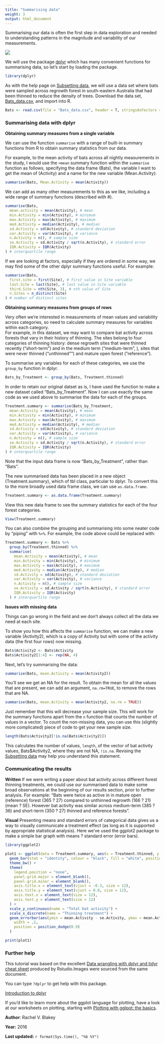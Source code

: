 ```yaml
---
title: "Summarising data"
weight: 3
output: html_document
---
```


Summarising our data is often the first step in data exploration and needed to understanding patterns in the magnitude and variability of our measurements.

![](Summarising_data_image.jpg)

We will use the package [dplyr](https://cran.r-project.org/web/packages/dplyr/index.html) which has many convenient functions for summarising data, so let's start by loading the package.

```r
library(dplyr)
```

As with the help page on [Subsetting data](/../data-manipulation/subsetting-data/), we will use a data set where bats were sampled across regrowth forest in south-eastern Australia that had been thinned to reduce the density of trees. Download the data set,  [Bats_data.csv](/datasets/Bats_data.csv), and import into R.

```r
Bats <- read.csv(file = "Bats_data.csv", header = T, stringsAsFactors = F)
```
  

### Summarising data with dplyr
 
**Obtaining summary measures from a single variable**  

We can use the function `summarise` with a range of built-in summary functions from R to obtain summary statistics from our data. 

For example, to the mean activity of bats across all nightly measurements in the study, I would use the `>mean` summary function within the `summarise` function as follows, specifying the data frame (Bats), the variable I want to get the mean of (Activity) and a name for the new variable (Mean.Activity):

```r
summarise(Bats, Mean.Activity = mean(Activity))
```

We can add as many other measurements to this as we like, including a wide range of summary functions (described with #).

```r
summarise(Bats,
  mean.activity = mean(Activity), # mean
  min.Activity = min(Activity), # minimum
  max.Activity = max(Activity), # maximum
  med.Activity = median(Activity), # median
  sd.Activity = sd(Activity), # standard deviation
  var.Activity = var(Activity), # variance
  n.Activity = n(), # sample size
  se.Activity = sd.Activity / sqrt(n.Activity), # standard error
  IQR.Activity = IQR(Activity)
) # interquartile range
```

If we are looking at factors, especially if they are ordered in some way, we may find some of the other dplyr summary functions useful. For example:

```r
summarise(Bats,
  first.site = first(Site), # first value in Site variable
  last.Site = last(Site), # last value in Site variable
  third.Site = nth(Site, 3), # nth value of Site
  n.Sites = n_distinct(Site)
) # number of distinct sites
```


**Obtaining summary measures from groups of rows**  

Very often we're interested in measurements of mean values and variability across categories, so need to calculate summary measures for variables within each category.   
For example, in this dataset, we may want to compare bat activity across forests that vary in their history of thinning. The sites belong to four categories of thinning history: dense regrowth sites that were thinned recently ("short-term") and in the medium term ("medium-term", ), sites that were never thinned ("unthinned"") and mature open forest ("reference").

To summarise any variables for each of these categories, we use the `group_by` function in dplyr. 

```r
Bats_by_Treatment <- group_by(Bats, Treatment.thinned)
```

In order to retain our original datset as is, I have used the function to make a new dataset called "Bats_by_Treatment". Now I can use exactly the same code as we used above to summarise the data for each of the groups. 

```r
Treatment.summary <- summarise(Bats_by_Treatment,
  mean.Activity = mean(Activity), # mean
  min.Activity = min(Activity), # minimum
  max.Activity = max(Activity), # maximum
  med.Activity = median(Activity), # median
  sd.Activity = sd(Activity), # standard deviation
  var.Activity = var(Activity), # variance
  n.Activity = n(), # sample size
  se.Activity = sd.Activity / sqrt(n.Activity), # standard error
  IQR.Activity = IQR(Activity)
) # interquartile range
```

Note that the input data frame is now "Bats_by_Treatment", rather than "Bats".

The new summarised data has been placed in a new object (Treatment.summary), which of tbl class, particular to dplyr. To convert this to the more broadly used data frame class, we can use `as.data.frame`.

```r
Treatment.summary <- as.data.frame(Treatment.summary)
```

View this new data frame to see the summary statistics for each of the four forest categories.

```r
View(Treatment.summary)
```

You can also combine the grouping and summarising into some neater code by "piping" with `%>%`. For example, the code above could be replaced with:

```r
Treatment.summary <- Bats %>%
  group_by(Treatment.thinned) %>%
  summarise(
    mean.Activity = mean(Activity), # mean
    min.Activity = min(Activity), # minimum
    max.Activity = max(Activity), # maximum
    med.Activity = median(Activity), # median
    sd.Activity = sd(Activity), # standard deviation
    var.Activity = var(Activity), # variance
    n.Activity = n(), # sample size
    se.Activity = sd.Activity / sqrt(n.Activity), # standard error
    IQR.Activity = IQR(Activity)
  ) # interquartile range
```
  

**Issues with missing data**

Things can go wrong in the field and we don't always collect all the data we need at each site. 

To show you how this affects the `summarise` function, we can make a new variable (Activity2), which is a copy of Activity but with some of the activity data (the first four rows) now missing.


```r
Bats$Activity2 <- Bats$Activity
Bats$Activity2[1:4] <- rep(NA, 4)
```

Next, let's try summarising the data: 

```r
summarise(Bats, mean.Activity = mean(Activity2))
```

You'll see we get an NA for the result. To obtain the mean for all the values that are present, we can add an argument, `na.rm=TRUE`, to remove the rows that are NA.

```r
summarise(Bats, mean.Activity = mean(Activity2, na.rm = TRUE))
```

Just remember that this will decrease your sample size. This will work for the summary functions apart from the `n` function that counts the number of values in a vector. To count the non-missing data, you can use this (slightly more complicated) piece of code to get your new sample size. 

```r
length(Bats$Activity2[!is.na(Bats$Activity2)])
```

This calculates the number of values, `length`, of the vector of bat activity values, Bats$Activity2, where they are not NA, `!is.na`. Revising the [Subsetting data](/../data-manipulation/subsetting-data/) may help you understand this statement. 
  

### Communicating the results
 
**Written** If we were writing a paper about bat activity across different forest thinning treatments, we could use our summarised data to make some broad observations at the beginning of our results section, prior to further analysis. For example: "Bats were twice as active in in mature open (reference) forest (365 ? 27) compared to unthinned regrowth (166 ? 21) (mean ? SE). However bat activity was similar across medium-term (385 ? 36) and short-term (350 ? 27) thinned and reference forests".

**Visual**  Presenting means and standard errors of categorical data gives us a way to visually communicate a treatment effect (as long as it is supported by appropriate statistical analysis). Here we've used the ggplot2 package to make a simple bar graph with means ? standard error (error bars).

```r
library(ggplot2)

plot1 <- ggplot(data = Treatment.summary, aes(x = Treatment.thinned, y = mean.Activity)) +
  geom_bar(stat = "identity", colour = "black", fill = "white", position = position_identity()) +
  theme_bw() +
  theme(
    legend.position = "none",
    panel.grid.major = element_blank(),
    panel.grid.minor = element_blank(),
    axis.title.x = element_text(vjust = -0.3, size = 12),
    axis.title.y = element_text(vjust = 0.8, size = 12),
    axis.text.x = element_text(size = 12),
    axis.text.y = element_text(size = 12)
  ) +
  scale_y_continuous(name = "Total bat activity") +
  scale_x_discrete(name = "Thinning treatment") +
  geom_errorbar(aes(ymin = mean.Activity - se.Activity, ymax = mean.Activity + se.Activity),
    width = .2,
    position = position_dodge(0.9)
  )

print(plot1)
```
  

### Further help
 
This tutorial was based on the excellent [Data wrangling with dplyr and tidyr cheat sheet](https://www.rstudio.com/wp-content/uploads/2015/02/data-wrangling-cheatsheet.pdf) produced by Rstudio.Images were sourced from the same document.

You can type `?dplyr` to get help with this package.

[Introduction to dplyr](https://cran.r-project.org/web/packages/dplyr/vignettes/dplyr.html)

If you'd like to learn more about the ggplot language for plotting, have a look at our worksheets on plotting, starting with [Plotting with gglpot: the basics](/../graphics).

**Author**: Rachel V. Blakey
 
**Year:** 2016

**Last updated:** `r format(Sys.time(), "%b %Y")`
